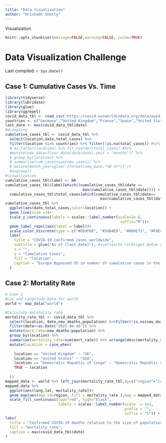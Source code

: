 ```yaml
---
title: "Data Visualization"
author: "Hrishabh Shetty"
---
```


::: callout-note
Visualization
:::

```r
knitr::opts_chunk$set(message=FALSE,warning=FALSE, cache=TRUE)
```


# Data Visualization Challenge

Last compiled: `r Sys.Date()`

## Case 1: Cumulative Cases Vs. Time

```r
library(tidyverse)
library(lubridate)
library(glue)
library(ggrepel)
covid_data_tbl <- read_csv("https://covid.ourworldindata.org/data/owid-covid-data.csv")
countries <- c("Germany","United Kingdom","France","Spain","United States","Europe")
last_date <- max(covid_data_tbl$date)
#wrangling
cumulative_cases_tbl <- covid_data_tbl %>% 
  select(location,date,total_cases) %>%
  filter(location %in% countries) %>% filter(!is.na(total_cases)) #%>% 
  # as_factor(location) %>% fct_reorder(total_cases) #%>% 
  #mutate(new_date=floor_date(date(date),unit = "months")) %>% 
  # group_by(location) %>% 
  # summarise(cum_cases=sum(new_cases)) %>% 
  # mutate(month_year=glue('{format(new_date,"%B %Y")}'))
  #ungroup()
#visualization
cumulative_cases_tbl$label <- NA
cumulative_cases_tbl$label[which((cumulative_cases_tbl$date == 
                                   max(cumulative_cases_tbl$date)))] <- 
  cumulative_cases_tbl$total_cases[which(cumulative_cases_tbl$date==
                                           max(cumulative_cases_tbl$date))]
cumulative_cases_tbl %>% 
  ggplot(aes(date,total_cases,color=location)) +
  geom_line(size =1)+
  scale_y_continuous(labels = scales::label_number(scale=1e-6,
                                                    suffix="M"))+
  geom_label_repel(aes(label = label))+
  scale_color_discrete(type = c("#E69F00", "#56B4E9", "#009E73", "#F0E442", "#0072B2", "#D55E00", "#CC79A7"))+
  labs(
    title = "COVID-19 confirmed cases worldwide",
    subtitle = glue("As of {last_date}"), #vielleicht richtiges Datum eintragen
    x = "",
    y = "Cumulative Cases",
    fill = "location",
    caption = "Europe Bypassed US in number of cumulative cases in the second half of 2020"
  ) 
```

## Case 2: Mortality Rate

```r
# Case 2
#Lat and Longitude Data for world
world <- map_data("world")

#Calculate moratality rate
mortality_rate_tbl <- covid_data_tbl %>% 
  select(location, date,new_deaths,population) %>%filter(!is.na(new_deaths)) %>%
  filter(date<=as.Date("2021-04-16")) %>% 
  mutate(mort_rate=new_deaths/population) %>% 
  group_by(location) %>% 
  summarise(mortality_rate=sum(mort_rate)) %>% arrange(desc(mortality_rate))%>% 
  mutate(location = case_when(
    
    location == "United Kingdom" ~ "UK",
    location == "United States" ~ "USA",
    location == "Democratic Republic of Congo" ~ "Democratic Republic of the Congo",
    TRUE ~ location
    
  ))
mapped_data <- world %>% left_join(mortality_rate_tbl,by=c("region"="location"))
mapped_data %>% 
  ggplot(aes(long,lat, mortality_rate))+
  geom_map(aes(map_id=region, fill = mortality_rate ),map = mapped_data) +
  scale_fill_continuous(low="red", high="black",
                        labels = scales::label_number(scale  = 1e2,
                                                      prefix = "",
                                                      suffix = "%")) +
labs(
  title = "Confirmed COVID-19 deaths relative to the size of population",
  fill = "mortality_rate",
  caption = max(covid_data_tbl$date)
) 

```

